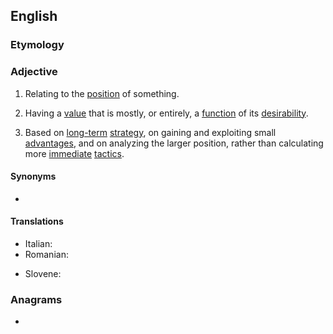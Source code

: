 ==English==

===Etymology===
{{suffix|en|position|al}}

===Adjective===
{{en-adj|-}}

# Relating to the [[position]] of something.
# {{lb|en|economics}} Having a [[value]] that is mostly, or entirely, a [[function]] of its [[desirability]].
# {{lb|en|chess}} Based on [[long-term]] [[strategy]], on gaining and exploiting small [[advantage]]s, and on analyzing the larger position, rather than calculating more [[immediate]] [[tactic]]s.

====Synonyms====
* {{l|en|locational}}

====Translations====
{{trans-top|positional}}
* Italian: {{t|it|posizionale}}
* Romanian: {{t+|ro|pozițional}}
{{trans-mid}}
* Slovene: {{t|sl|položájen}}
{{trans-bottom}}

===Anagrams===
* {{anagrams|en|a=aiilnoopst|isopointal|spoliation}}